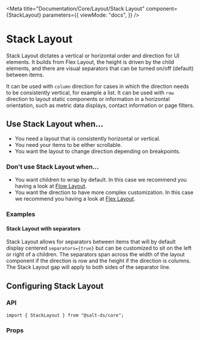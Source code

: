 
<Meta
  title="Documentation/Core/Layout/Stack Layout"
  component={StackLayout}
  parameters={{
    viewMode: "docs",
  }}
/>

# Stack Layout

Stack Layout dictates a vertical or horizontal order and direction for UI elements.
It builds from Flex Layout, the height is driven by the child elements, and there are visual separators that can be turned on/off (default) between items.

It can be used with `column` direction for cases in which the direction needs to be consistently vertical, for example a list.
It can be used with `row` direction to layout static components or information in a horizontal orientation, such as metric data displays, contact information or page filters.

<Canvas>
  <Story id="core-layout-stack-layout--default" />
</Canvas>

## Use Stack Layout when...

- You need a layout that is consistently horizontal or vertical.
- You need your items to be either scrollable.
- You want the layout to change direction depending on breakpoints.

### Don't use Stack Layout when...

- You want children to wrap by default. In this case we recommend you having a look at [Flow Layout](?path=/docs/documentation-core-layout-flow-layout--page).
- You want the direction to have more complex customization. In this case we recommend you having a look at [Flex Layout](?path=/docs/documentation-core-layout-flex-layout--page).

### Examples

#### Stack Layout with separators

Stack Layout allows for separators between items that will by default display centered `separators={true}` but can be customized to sit on the left or right of a children.
The separators span across the width of the layout component if the direction is row and the height if the direction is columns.
The Stack Layout gap will apply to both sides of the separator line.

<Canvas>
  <Story id="core-layout-stack-layout--with-separators" />
</Canvas>

## Configuring Stack Layout

### API

```
import { StackLayout } from "@salt-ds/core";
```

### Props

<ArgsTable of={StackLayout} />

<HelpAndSupport />
